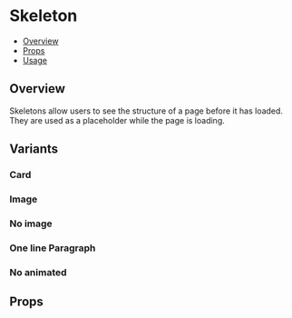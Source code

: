 
<Meta title="Components/Skeleton" component={Skeleton} />


# Skeleton

- [Overview](#overview)
- [Props](#props)
- [Usage](#usage)

## Overview

Skeletons allow users to see the structure of a page before it has loaded. They are used as a placeholder while the page is loading.

<Canvas>
  <Skeleton />
</Canvas>

## Variants

### Card

<Canvas>
  <Story name="Card">
    <Skeleton image />
  </Story>
</Canvas>

### Image

<Canvas>
  <Story name="Image">
    <Skeleton image showText={false} />
  </Story>
</Canvas>

### No image

<Canvas>
  <Story name="No image">
    <Skeleton />
  </Story>
</Canvas>

### One line Paragraph

<Canvas>
  <Story name="One line Paragraph">
    <Skeleton oneTextLine />
  </Story>
</Canvas>

### No animated

<Canvas>
  <Story name="No animated">
    <Skeleton animated={false} />
  </Story>
</Canvas>

## Props

<ArgsTable of={Skeleton} />
